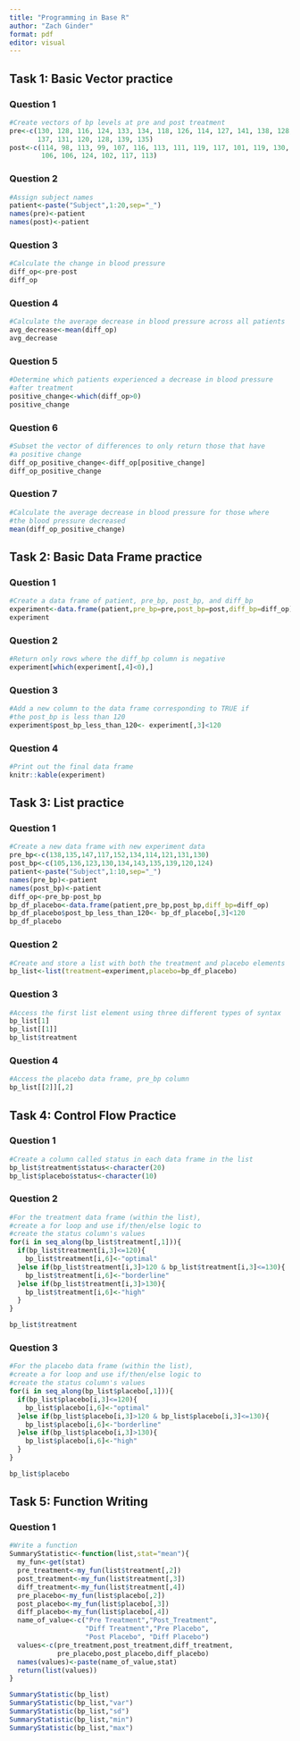 ```yaml
---
title: "Programming in Base R"
author: "Zach Ginder"
format: pdf
editor: visual
---
```


## Task 1: Basic Vector practice

### Question 1

```r
#Create vectors of bp levels at pre and post treatment 
pre<-c(130, 128, 116, 124, 133, 134, 118, 126, 114, 127, 141, 138, 128, 140,
       137, 131, 120, 128, 139, 135)
post<-c(114, 98, 113, 99, 107, 116, 113, 111, 119, 117, 101, 119, 130, 122,
        106, 106, 124, 102, 117, 113)
```

### Question 2

```r
#Assign subject names
patient<-paste("Subject",1:20,sep="_")
names(pre)<-patient
names(post)<-patient
```

### Question 3

```r
#Calculate the change in blood pressure
diff_op<-pre-post
diff_op
```

### Question 4

```r
#Calculate the average decrease in blood pressure across all patients
avg_decrease<-mean(diff_op)
avg_decrease
```

### Question 5

```r
#Determine which patients experienced a decrease in blood pressure 
#after treatment
positive_change<-which(diff_op>0)
positive_change
```

### Question 6

```r
#Subset the vector of differences to only return those that have 
#a positive change
diff_op_positive_change<-diff_op[positive_change]
diff_op_positive_change
```

### Question 7

```r
#Calculate the average decrease in blood pressure for those where 
#the blood pressure decreased
mean(diff_op_positive_change)
```

## Task 2: Basic Data Frame practice

### Question 1

```r
#Create a data frame of patient, pre_bp, post_bp, and diff_bp
experiment<-data.frame(patient,pre_bp=pre,post_bp=post,diff_bp=diff_op)
experiment
```

### Question 2

```r
#Return only rows where the diff_bp column is negative
experiment[which(experiment[,4]<0),]
```

### Question 3

```r
#Add a new column to the data frame corresponding to TRUE if 
#the post_bp is less than 120
experiment$post_bp_less_than_120<- experiment[,3]<120

```

### Question 4

```r
#Print out the final data frame
knitr::kable(experiment)
```

## Task 3: List practice

### Question 1

```r
#Create a new data frame with new experiment data
pre_bp<-c(138,135,147,117,152,134,114,121,131,130)
post_bp<-c(105,136,123,130,134,143,135,139,120,124)
patient<-paste("Subject",1:10,sep="_")
names(pre_bp)<-patient
names(post_bp)<-patient
diff_op<-pre_bp-post_bp
bp_df_placebo<-data.frame(patient,pre_bp,post_bp,diff_bp=diff_op)
bp_df_placebo$post_bp_less_than_120<- bp_df_placebo[,3]<120
bp_df_placebo

```

### Question 2

```r
#Create and store a list with both the treatment and placebo elements
bp_list<-list(treatment=experiment,placebo=bp_df_placebo)
```

### Question 3

```r
#Access the first list element using three different types of syntax
bp_list[1]
bp_list[[1]]
bp_list$treatment
```

### Question 4

```r
#Access the placebo data frame, pre_bp column
bp_list[[2]][,2]
```

## Task 4: Control Flow Practice

### Question 1

```r
#Create a column called status in each data frame in the list
bp_list$treatment$status<-character(20)
bp_list$placebo$status<-character(10)
```

### Question 2

```r
#For the treatment data frame (within the list), 
#create a for loop and use if/then/else logic to 
#create the status column's values
for(i in seq_along(bp_list$treatment[,1])){
  if(bp_list$treatment[i,3]<=120){
    bp_list$treatment[i,6]<-"optimal"
  }else if(bp_list$treatment[i,3]>120 & bp_list$treatment[i,3]<=130){
    bp_list$treatment[i,6]<-"borderline"
  }else if(bp_list$treatment[i,3]>130){
    bp_list$treatment[i,6]<-"high"
  }
}

bp_list$treatment
```

### Question 3

```r
#For the placebo data frame (within the list), 
#create a for loop and use if/then/else logic to 
#create the status column's values
for(i in seq_along(bp_list$placebo[,1])){
  if(bp_list$placebo[i,3]<=120){
    bp_list$placebo[i,6]<-"optimal"
  }else if(bp_list$placebo[i,3]>120 & bp_list$placebo[i,3]<=130){
    bp_list$placebo[i,6]<-"borderline"
  }else if(bp_list$placebo[i,3]>130){
    bp_list$placebo[i,6]<-"high"
  }
}

bp_list$placebo
```

## Task 5: Function Writing

### Question 1

```r
#Write a function
SummaryStatistic<-function(list,stat="mean"){
  my_fun<-get(stat)
  pre_treatment<-my_fun(list$treatment[,2])
  post_treatment<-my_fun(list$treatment[,3])
  diff_treatment<-my_fun(list$treatment[,4])
  pre_placebo<-my_fun(list$placebo[,2])
  post_placebo<-my_fun(list$placebo[,3])
  diff_placebo<-my_fun(list$placebo[,4])
  name_of_value<-c("Pre Treatment","Post_Treatment",
                   "Diff Treatment","Pre Placebo",
                   "Post Placebo", "Diff Placebo")
  values<-c(pre_treatment,post_treatment,diff_treatment,
            pre_placebo,post_placebo,diff_placebo)
  names(values)<-paste(name_of_value,stat)
  return(list(values))
}

SummaryStatistic(bp_list)
SummaryStatistic(bp_list,"var")
SummaryStatistic(bp_list,"sd")
SummaryStatistic(bp_list,"min")
SummaryStatistic(bp_list,"max")

```
